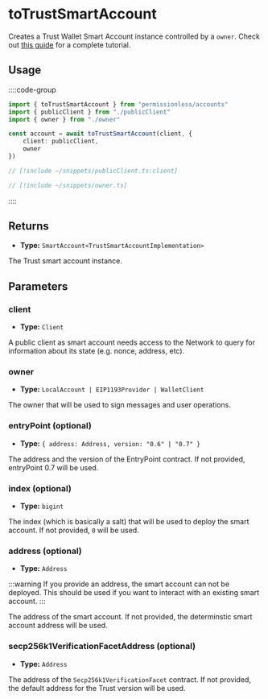 # toTrustSmartAccount

Creates a Trust Wallet Smart Account instance controlled by a `owner`.  Check out [this guide](/permissionless/how-to/accounts/use-trustwallet-account) for a complete tutorial.

## Usage

::::code-group

```ts [example.ts]
import { toTrustSmartAccount } from "permissionless/accounts"
import { publicClient } from "./publicClient"
import { owner } from "./owner"

const account = await toTrustSmartAccount(client, {
    client: publicClient,
    owner
})
```

```ts [publicClient.ts]
// [!include ~/snippets/publicClient.ts:client]
```

```ts [owner.ts]
// [!include ~/snippets/owner.ts]
```

::::

## Returns

- **Type:** `SmartAccount<TrustSmartAccountImplementation>`

The Trust smart account instance.

## Parameters

### client
- **Type:** `Client`

A public client as smart account needs access to the Network to query for information about its state (e.g. nonce, address, etc).

### owner

- **Type:** `LocalAccount | EIP1193Provider | WalletClient`

The owner that will be used to sign messages and user operations.

### entryPoint (optional)

- **Type:** `{ address: Address, version: "0.6" | "0.7" }`

The address and the version of the EntryPoint contract. If not provided, entryPoint 0.7 will be used.

### index (optional)

- **Type:** `bigint`

The index (which is basically a salt) that will be used to deploy the smart account. If not provided, `0` will be used.

### address (optional)

- **Type:** `Address`

:::warning
If you provide an address, the smart account can not be deployed. This should be used if you want to interact with an existing smart account.
:::

The address of the smart account. If not provided, the determinstic smart account address will be used.

### secp256k1VerificationFacetAddress (optional)

- **Type:** `Address`

The address of the `Secp256k1VerificationFacet` contract. If not provided, the default address for the Trust version will be used.
